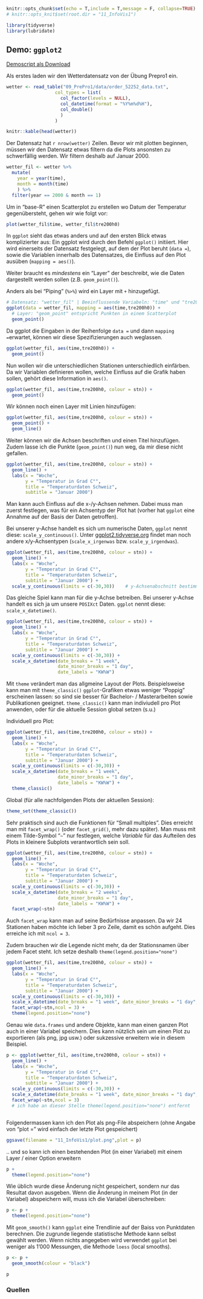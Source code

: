 
```r

knitr::opts_chunk$set(echo = T,include = T,message = F, collapse=TRUE) # 
# knitr::opts_knit$set(root.dir = "11_InfoVis1") 

```

```r
library(tidyverse)
library(lubridate)

```

## Demo: `ggplot2`

[Demoscript als Download](11_InfoVis1/RFiles/Demo_ggplot.R)

Als erstes laden wir den Wetterdatensatz von der Übung Prepro1 ein.

```r
wetter <- read_table("09_PrePro1/data/order_52252_data.txt",
                  col_types = list(
                    col_factor(levels = NULL),    
                    col_datetime(format = "%Y%m%d%H"),
                    col_double()
                    )
                  )
```


```r

knitr::kable(head(wetter))

```

Der Datensatz hat `r nrow(wetter)` Zeilen. Bevor wir mit plotten beginnen, müssen wir den Datensatz etwas filtern da die Plots ansonsten zu schwerfällig werden. Wir filtern deshalb auf Januar 2000.

```r
wetter_fil <- wetter %>%
  mutate(
    year = year(time),
    month = month(time)
    ) %>%
  filter(year == 2000 & month == 1)
```

Um in "base-R" einen Scatterplot zu erstellen wo Datum der Temperatur gegenübersteht, gehen wir wie folgt vor:

```r
plot(wetter_fil$time, wetter_fil$tre200h0)
```

In `ggplot` sieht das etwas anders und auf den ersten Blick etwas komplizierter aus: Ein ggplot wird durch den Befehl `ggplot()` initiiert. Hier wird einerseits der Datensatz festgelegt, auf dem der Plot beruht (`data = `), sowie die Variablen innerhalb des Datensatzes, die Einfluss auf den Plot ausüben (`mapping = aes()`). 

Weiter braucht es *mindestens* ein "Layer" der beschreibt, wie die Daten dargestellt werden sollen (z.B. `geom_point()`).

Anders als bei "Piping" (`%>%`) wird ein Layer mit `+` hinzugefügt.

```r
# Datensatz: "wetter_fil" | Beeinflussende Variabeln: "time" und "tre200h0"
ggplot(data = wetter_fil, mapping = aes(time,tre200h0)) +
  # Layer: "geom_point" entspricht Punkten in einem Scatterplot 
  geom_point()                                                 

```


Da ggplot die Eingaben in der Reihenfolge `data = ` und dann `mapping = `erwartet, können wir diese Spezifizierungen auch weglassen.

```r

ggplot(wetter_fil, aes(time,tre200h0)) +
  geom_point()

```

Nun wollen wir die unterschiedlichen Stationen unterschiedlich einfärben. Da wir Variablen definieren wollen, welche Einfluss auf die Grafik haben sollen, gehört diese Information in `aes()`.

```r
ggplot(wetter_fil, aes(time,tre200h0, colour = stn)) +
  geom_point()
```

Wir können noch einen Layer mit Linien hinzufügen:

```r
ggplot(wetter_fil, aes(time,tre200h0, colour = stn)) +
  geom_point() +
  geom_line()

```

Weiter können wir die Achsen beschriften und einen Titel hinzufügen. Zudem lasse ich die Punkte (`geom_point()`) nun weg, da mir diese nicht gefallen.

```r
ggplot(wetter_fil, aes(time,tre200h0, colour = stn)) +
  geom_line() +
  labs(x = "Woche",
       y = "Temperatur in Grad C°", 
       title = "Temperaturdaten Schweiz",
       subtitle = "Januar 2000")
```

Man kann auch Einfluss auf die x-/y-Achsen nehmen. Dabei muss man zuerst festlegen, was für ein Achsentyp der Plot hat (vorher hat `ggplot` eine Annahme auf der Basis der Daten getroffen). 




Bei unserer y-Achse handelt es sich um numerische Daten, `ggplot` nennt diese: `scale_y_continuous()`. Unter [ggplot2.tidyverse.org](http://ggplot2.tidyverse.org/reference/#section-scales) findet man noch andere x/y-Achsentypen (`scale_x_irgenwas` bzw. `scale_y_irgendwas`).

```r
ggplot(wetter_fil, aes(time,tre200h0, colour = stn)) +
  geom_line() +
  labs(x = "Woche",
       y = "Temperatur in Grad C°", 
       title = "Temperaturdaten Schweiz",
       subtitle = "Januar 2000") +    
  scale_y_continuous(limits = c(-30,30))    # y-Achsenabschnitt bestimmen

```


Das gleiche Spiel kann man für die y-Achse betreiben. Bei unserer y-Achse handelt es sich ja um unsere `POSIXct` Daten. `ggplot` nennt diese: `scale_x_datetime()`. 
```r
ggplot(wetter_fil, aes(time,tre200h0, colour = stn)) +
  geom_line() +
  labs(x = "Woche",
       y = "Temperatur in Grad C°", 
       title = "Temperaturdaten Schweiz",
       subtitle = "Januar 2000") +    
  scale_y_continuous(limits = c(-30,30)) +
  scale_x_datetime(date_breaks = "1 week", 
                   date_minor_breaks = "1 day", 
                   date_labels = "KW%W")

```


Mit `theme` verändert man das allgmeine Layout der Plots. Beispielsweise kann man mit `theme_classic()` `ggplot`-Grafiken etwas weniger "Poppig" erscheinen lassen: so sind sie besser für Bachelor- / Masterarbeiten sowie Publikationen geeignet. `theme_classic()` kann man indiviudell pro Plot anwenden, oder für die aktuelle Session global setzen (s.u.)

Individuell pro Plot:
```r
ggplot(wetter_fil, aes(time,tre200h0, colour = stn)) +
  geom_line() +
  labs(x = "Woche",
       y = "Temperatur in Grad C°", 
       title = "Temperaturdaten Schweiz",
       subtitle = "Januar 2000") +    
  scale_y_continuous(limits = c(-30,30)) +
  scale_x_datetime(date_breaks = "1 week", 
                   date_minor_breaks = "1 day", 
                   date_labels = "KW%W") +
  theme_classic()
```

Global (für alle nachfolgenden Plots der aktuellen Session):

```r
theme_set(theme_classic())
```


Sehr praktisch sind auch die Funktionen für "Small multiples". Dies erreicht man mit `facet_wrap()` (oder `facet_grid()`, mehr dazu später). Man muss mit einem Tilde-Symbol "`~`" nur festlegen, welche *Variable* für das Aufteilen des Plots in kleinere Subplots verantwortlich sein soll. 

```r
ggplot(wetter_fil, aes(time,tre200h0, colour = stn)) +
  geom_line() +
  labs(x = "Woche",
       y = "Temperatur in Grad C°", 
       title = "Temperaturdaten Schweiz",
       subtitle = "Januar 2000") +    
  scale_y_continuous(limits = c(-30,30)) +
  scale_x_datetime(date_breaks = "2 weeks", 
                   date_minor_breaks = "1 day", 
                   date_labels = "KW%W") +
  facet_wrap(~stn)

```


Auch `facet_wrap` kann man auf seine Bedürfnisse anpassen. Da wir 24 Stationen haben möchte ich lieber 3 pro Zeile, damit es schön aufgeht. Dies erreiche ich mit `ncol = 3`.

Zudem brauchen wir die Legende nicht mehr, da der Stationsnamen über jedem Facet steht. Ich setze deshalb `theme(legend.position="none")` 

```r
ggplot(wetter_fil, aes(time,tre200h0, colour = stn)) +
  geom_line() +
  labs(x = "Woche",
       y = "Temperatur in Grad C°", 
       title = "Temperaturdaten Schweiz",
       subtitle = "Januar 2000") +  
  scale_y_continuous(limits = c(-30,30)) +
  scale_x_datetime(date_breaks = "1 week", date_minor_breaks = "1 day", date_labels = "KW%W") +
  facet_wrap(~stn,ncol = 3) +
  theme(legend.position="none")
```


Genau wie `data.frames` und andere Objekte, kann man einen ganzen Plot auch in einer Variabel speichern. Dies kann nützlich sein um einen Plot zu exportieren (als png, jpg usw.) oder sukzessive erweitern wie in diesem Beispiel.

```r
p <- ggplot(wetter_fil, aes(time,tre200h0, colour = stn)) +
  geom_line() +
  labs(x = "Woche",
       y = "Temperatur in Grad C°", 
       title = "Temperaturdaten Schweiz",
       subtitle = "Januar 2000") +
  scale_y_continuous(limits = c(-30,30)) +
  scale_x_datetime(date_breaks = "1 week", date_minor_breaks = "1 day", date_labels = "KW%W") +
  facet_wrap(~stn,ncol = 3)
  # ich habe an dieser Stelle theme(legend.position="none") entfernt



```

Folgendermassen kann ich den Plot als png-File abspeichern (ohne Angabe von "plot = " wird einfach der letzte Plot gespeichert)

```r
ggsave(filename = "11_InfoVis1/plot.png",plot = p)
```

.. und so kann ich einen bestehenden Plot (in einer Variabel) mit einem Layer / einer Option erweitern

```r
p +
  theme(legend.position="none")

```


Wie üblich wurde diese Änderung nicht gespeichert, sondern nur das Resultat davon ausgeben. Wenn die Änderung in meinem Plot (in der Variabel) abspeichern will, muss ich die Variabel überschreiben:

```r
p <- p +
  theme(legend.position="none")
```


Mit `geom_smooth()` kann `ggplot` eine Trendlinie auf der Baiss von Punktdaten berechnen. Die zugrunde liegende statistische Methode kann selbst gewählt werden. Wenn nichts angegeben wird verwendet `ggplot` bei weniger als 1'000 Messungen, die Methode `loess` (local smooths).


```r
p <- p +
  geom_smooth(colour = "black")

p
```

### Quellen

```r
```

